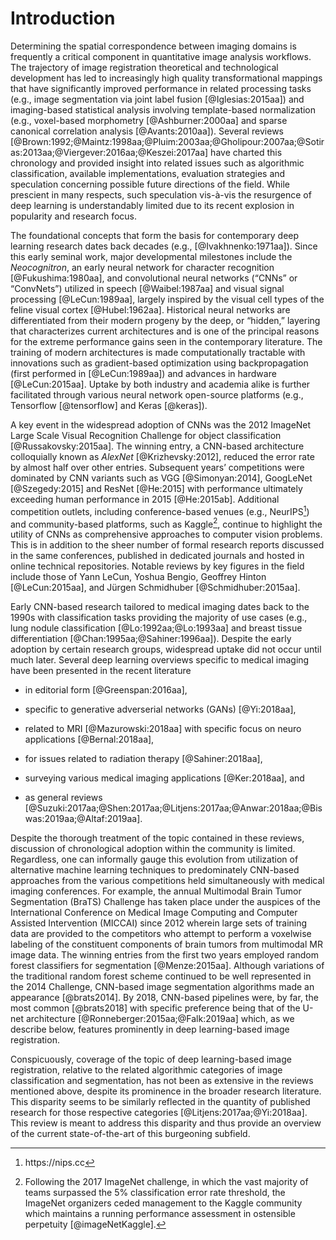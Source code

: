 
# Introduction

Determining the spatial correspondence between imaging domains is frequently a
critical component in quantitative image analysis workflows.  The trajectory of
image registration theoretical and technological development has led to increasingly
high quality transformational mappings that have significantly improved performance in related
processing tasks (e.g., image segmentation via joint label fusion [@Iglesias:2015aa])
and imaging-based statistical analysis involving template-based normalization
(e.g., voxel-based morphometry [@Ashburner:2000aa] and sparse canonical correlation analysis [@Avants:2010aa]).  Several reviews
[@Brown:1992;@Maintz:1998aa;@Pluim:2003aa;@Gholipour:2007aa;@Sotiras:2013aa;@Viergever:2016aa;@Keszei:2017aa]
have charted this chronology and provided insight into related issues such as algorithmic
classification, available implementations, evaluation strategies and speculation
concerning possible future directions of the field.  While prescient in many respects,
such speculation vis-à-vis the  resurgence of deep learning is understandably
limited due to its recent explosion in popularity and research focus.


The foundational concepts that form the basis for contemporary deep learning research
dates back decades (e.g., [@Ivakhnenko:1971aa]).  Since this early seminal work,
major developmental milestones include the *Neocognitron*, an early neural network
for character recognition [@Fukushima:1980aa], and convolutional neural networks
("CNNs" or "ConvNets") utilized in speech [@Waibel:1987aa] and visual signal processing
[@LeCun:1989aa], largely inspired by the visual cell types of the feline visual cortex
[@Hubel:1962aa].  Historical neural networks are differentiated from their modern progeny
by the deep, or "hidden," layering that characterizes current architectures and is one of the
principal reasons for the
extreme performance gains seen in the contemporary literature.  The training of modern architectures is
made computationally tractable with innovations such as gradient-based optimization using backpropagation
(first performed in [@LeCun:1989aa]) and advances in hardware [@LeCun:2015aa].
Uptake by both industry and academia alike is further facilitated through various
neural network open-source platforms (e.g., Tensorflow [@tensorflow] and Keras [@keras]).

A key event in the widespread adoption of CNNs was the 2012
ImageNet Large Scale Visual Recognition Challenge for object classification [@Russakovsky:2015aa].
The winning entry, a CNN-based architecture colloquially known as *AlexNet* [@Krizhevsky:2012],
reduced the error rate by almost half over other entries.  Subsequent years' competitions were
dominated by CNN variants such as VGG [@Simonyan:2014], GoogLeNet [@Szegedy:2015] and
ResNet [@He:2015] with performance ultimately exceeding human performance in 2015
[@He:2015ab].  Additional competition outlets, including conference-based venues
(e.g., NeurIPS[^0]) and community-based platforms, such as Kaggle[^1], continue to highlight
the utility of CNNs as comprehensive approaches to computer vision problems.  This is in addition
to the sheer number of formal research reports discussed in the same conferences, published
in dedicated journals and hosted in online technical repositories.  Notable reviews
by key figures in the field include those of
Yann LeCun, Yoshua Bengio, Geoffrey Hinton [@LeCun:2015aa], and Jürgen Schmidhuber
[@Schmidhuber:2015aa].

[^0]: https://nips.cc

[^1]: Following the 2017 ImageNet challenge, in which the vast majority of
teams surpassed the 5\% classification error rate threshold, the ImageNet organizers ceded management
to the Kaggle community which maintains a running performance assessment in ostensible perpetuity
[@imageNetKaggle].

Early CNN-based research tailored to medical imaging dates back to the 1990s with classification
tasks providing the majority of use cases (e.g., lung nodule classification
[@Lo:1992aa;@Lo:1993aa] and breast tissue differentiation [@Chan:1995aa;@Sahiner:1996aa]).
Despite the early adoption by certain research groups, widespread uptake did not occur
until much later.  Several deep learning overviews specific to medical imaging
have been presented in the recent literature

* in editorial form [@Greenspan:2016aa],

* specific to generative adverserial networks (GANs) [@Yi:2018aa],

* related to MRI [@Mazurowski:2018aa] with specific focus on neuro applications [@Bernal:2018aa],

* for issues related to radiation therapy [@Sahiner:2018aa],

* surveying various medical imaging applications [@Ker:2018aa], and

* as general reviews [@Suzuki:2017aa;@Shen:2017aa;@Litjens:2017aa;@Anwar:2018aa;@Biswas:2019aa;@Altaf:2019aa].

Despite the thorough treatment of the topic contained in these reviews, discussion of chronological
adoption within the community is limited.  Regardless,
one can informally gauge this evolution from utilization of alternative
machine learning techniques to predominately CNN-based approaches from the various
competitions held simultaneously with medical imaging conferences.  For example,
the annual Multimodal Brain Tumor Segmentation (BraTS) Challenge has taken
place under the auspices of the International Conference on Medical Image Computing
and Computer Assisted Intervention (MICCAI) since 2012 wherein large sets of training
data are provided to the competitors who attempt to perform a voxelwise labeling
of the constituent components of brain tumors from multimodal MR image data.  The winning
entries from the first two years employed random forest classifiers for segmentation [@Menze:2015aa].
Although variations of the traditional random forest scheme continued to be well represented
in the 2014 Challenge, CNN-based image segmentation algorithms made an appearance [@brats2014].
By 2018, CNN-based pipelines were, by far, the most common [@brats2018]
with specific preference being that of the U-net architecture [@Ronneberger:2015aa;@Falk:2019aa]
which, as we describe below, features prominently in deep learning-based
image registration.

Conspicuously, coverage of the topic of deep learning-based image registration,
relative to the related algorithmic categories of image classification and segmentation,
has not been as extensive in the reviews mentioned above, despite its prominence in
the broader research literature.  This disparity seems to be similarly
reflected in the quantity of published research for those respective categories
[@Litjens:2017aa;@Yi:2018aa].  This review is meant to address this disparity and
thus provide an overview of the current state-of-the-art of this burgeoning
subfield.

\textcolor{blue}{
Given the prospective readership of this review, we only briefly sketch
background material traditionally associated with image registration.
This permits a follow-up introduction to generic differences (traditional
vs. deep learning) including supervised vs. unsupervised optimization
and various key network elements
that characterize certain deep learning-based image registration architectures.
Within this
subsection, we also include additional network innovations which might
find utility in future architectures.  Based on these considerations
of readership and topical familiarity, we organize discussion of current
techniques based on an architectural classification (versus a more traditional categorization
based on, for example, similarity metric).  Finally, we briefly editorialize concerning
the present and continued future confluence of deep learning and image registration.}


